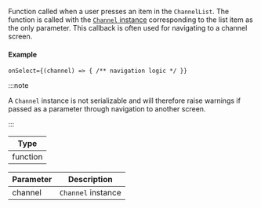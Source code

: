 Function called when a user presses an item in the `ChannelList`.
The function is called with the [`Channel` instance](https://getstream.io/chat/docs/javascript/creating_channels/?language=javascript) corresponding to the list item as the only parameter.
This callback is often used for navigating to a channel screen.

#### Example

```tsx
onSelect={(channel) => { /** navigation logic */ }}
```

:::note

A `Channel` instance is not serializable and will therefore raise warnings if passed as a parameter through navigation to another screen.

:::

| Type     |
| -------- |
| function |

| Parameter | Description        |
| --------- | ------------------ |
| channel   | `Channel` instance |
